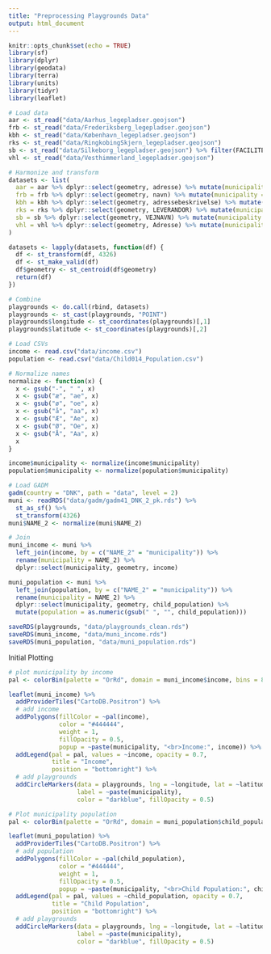 ```yaml
---
title: "Preprocessing Playgrounds Data"
output: html_document
---
```


```r
knitr::opts_chunk$set(echo = TRUE)
library(sf)
library(dplyr)
library(geodata)
library(terra)
library(units)
library(tidyr)
library(leaflet)
```

```r
# Load data
aar <- st_read("data/Aarhus_legepladser.geojson")
frb <- st_read("data/Frederiksberg_legepladser.geojson")
kbh <- st_read("data/København_legepladser.geojson")
rks <- st_read("data/RingkobingSkjern_legepladser.geojson")
sb <- st_read("data/Silkeborg_legepladser.geojson") %>% filter(FACILITET_TYPE == "Legeplads")
vhl <- st_read("data/Vesthimmerland_legepladser.geojson")

# Harmonize and transform
datasets <- list(
  aar = aar %>% dplyr::select(geometry, adresse) %>% mutate(municipality = "Aarhus") %>% rename(adresse = adresse),
  frb = frb %>% dplyr::select(geometry, navn) %>% mutate(municipality = "Frederiksberg") %>% rename(adresse = navn),
  kbh = kbh %>% dplyr::select(geometry, adressebeskrivelse) %>% mutate(municipality = "København") %>% rename(adresse = adressebeskrivelse),
  rks = rks %>% dplyr::select(geometry, LEVERANDOR) %>% mutate(municipality = "Ringkøbing-Skjern") %>% rename(adresse = LEVERANDOR),
  sb = sb %>% dplyr::select(geometry, VEJNAVN) %>% mutate(municipality = "Silkeborg") %>% rename(adresse = VEJNAVN),
  vhl = vhl %>% dplyr::select(geometry, Adresse) %>% mutate(municipality = "Vesthimmerland") %>% rename(adresse = Adresse)
)

datasets <- lapply(datasets, function(df) {
  df <- st_transform(df, 4326)
  df <- st_make_valid(df)
  df$geometry <- st_centroid(df$geometry)
  return(df)
})

# Combine
playgrounds <- do.call(rbind, datasets)
playgrounds <- st_cast(playgrounds, "POINT")
playgrounds$longitude <- st_coordinates(playgrounds)[,1]
playgrounds$latitude <- st_coordinates(playgrounds)[,2]

```

```r
# Load CSVs
income <- read.csv("data/income.csv")
population <- read.csv("data/Child014_Population.csv")

# Normalize names
normalize <- function(x) {
  x <- gsub("-", " ", x)
  x <- gsub("æ", "ae", x)
  x <- gsub("ø", "oe", x)
  x <- gsub("å", "aa", x)
  x <- gsub("Æ", "Ae", x)
  x <- gsub("Ø", "Oe", x)
  x <- gsub("Å", "Aa", x)
  x
}

income$municipality <- normalize(income$municipality)
population$municipality <- normalize(population$municipality)

# Load GADM
gadm(country = "DNK", path = "data", level = 2)
muni <- readRDS("data/gadm/gadm41_DNK_2_pk.rds") %>% 
  st_as_sf() %>% 
  st_transform(4326)
muni$NAME_2 <- normalize(muni$NAME_2)

# Join
muni_income <- muni %>%
  left_join(income, by = c("NAME_2" = "municipality")) %>%
  rename(municipality = NAME_2) %>%
  dplyr::select(municipality, geometry, income)

muni_population <- muni %>%
  left_join(population, by = c("NAME_2" = "municipality")) %>%
  rename(municipality = NAME_2) %>%
  dplyr::select(municipality, geometry, child_population) %>%
  mutate(population = as.numeric(gsub(" ", "", child_population)))

```

```r
saveRDS(playgrounds, "data/playgrounds_clean.rds")
saveRDS(muni_income, "data/muni_income.rds")
saveRDS(muni_population, "data/muni_population.rds")
```

Initial Plotting
```r
# plot municipality by income
pal <- colorBin(palette = "OrRd", domain = muni_income$income, bins = 8)

leaflet(muni_income) %>%
  addProviderTiles("CartoDB.Positron") %>%
  # add income
  addPolygons(fillColor = ~pal(income),
              color = "#444444",
              weight = 1,
              fillOpacity = 0.5,
              popup = ~paste(municipality, "<br>Income:", income)) %>%
  addLegend(pal = pal, values = ~income, opacity = 0.7,
            title = "Income",
            position = "bottomright") %>% 
  # add playgrounds
  addCircleMarkers(data = playgrounds, lng = ~longitude, lat = ~latitude, radius = 0.5,
                   label = ~paste(municipality),
                   color = "darkblue", fillOpacity = 0.5)
```

```r

# Plot municipality population
pal <- colorBin(palette = "OrRd", domain = muni_population$child_population, bins = 8)

leaflet(muni_population) %>%
  addProviderTiles("CartoDB.Positron") %>%
  # add population
  addPolygons(fillColor = ~pal(child_population),
              color = "#444444",
              weight = 1,
              fillOpacity = 0.5,
              popup = ~paste(municipality, "<br>Child Population:", child_population)) %>%
  addLegend(pal = pal, values = ~child_population, opacity = 0.7,
            title = "Child Population",
            position = "bottomright") %>% 
  # add playgrounds
  addCircleMarkers(data = playgrounds, lng = ~longitude, lat = ~latitude, radius = 0.5,
                   label = ~paste(municipality),
                   color = "darkblue", fillOpacity = 0.5)
```


